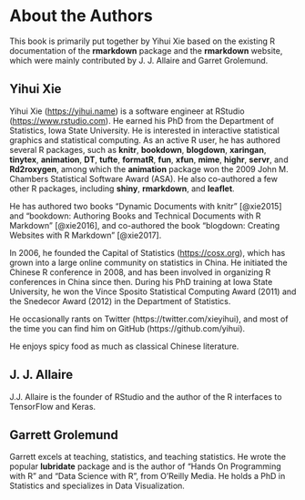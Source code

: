 # About the Authors {#author .unnumbered}

This book is primarily put together by Yihui Xie based on the existing R documentation of the **rmarkdown** package and the **rmarkdown** website, which were mainly contributed by J. J. Allaire and Garret Grolemund.

## Yihui Xie {-}

Yihui Xie (<https://yihui.name>) is a software engineer at RStudio (<https://www.rstudio.com>). He earned his PhD from the Department of Statistics, Iowa State University. He is interested in interactive statistical graphics and statistical computing. As an active R user, he has authored several R packages, such as **knitr**, **bookdown**, **blogdown**, **xaringan**, **tinytex**, **animation**, **DT**, **tufte**, **formatR**, **fun**, **xfun**, **mime**, **highr**, **servr**, and **Rd2roxygen**, among which the **animation** package won the 2009 John M. Chambers Statistical Software Award (ASA). He also co-authored a few other R packages, including **shiny**, **rmarkdown**, and **leaflet**.

He has authored two books "Dynamic Documents with knitr" [@xie2015] and "bookdown: Authoring Books and Technical Documents with R Markdown" [@xie2016], and co-authored the book "blogdown: Creating Websites with R Markdown" [@xie2017].

In 2006, he founded the Capital of Statistics (<https://cosx.org>), which has grown into a large online community on statistics in China. He initiated the Chinese R conference in 2008, and has been involved in organizing R conferences in China since then. During his PhD training at Iowa State University, he won the Vince Sposito Statistical Computing Award (2011) and the Snedecor Award (2012) in the Department of Statistics.

He occasionally rants on Twitter (https://twitter.com/xieyihui), and most of the time you can find him on GitHub (https://github.com/yihui).

He enjoys spicy food as much as classical Chinese literature.

## J. J. Allaire {-}

J.J. Allaire is the founder of RStudio and the author of the R interfaces to TensorFlow and Keras.

## Garrett Grolemund {-}

Garrett excels at teaching, statistics, and teaching statistics. He wrote the popular **lubridate** package and is the author of "Hands On Programming with R" and "Data Science with R", from O'Reilly Media. He holds a PhD in Statistics and specializes in Data Visualization.
